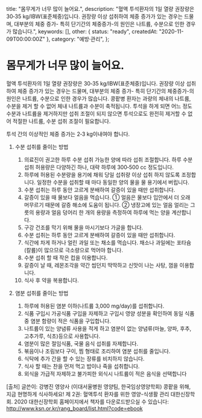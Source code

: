   title: "몸무게가 너무 많이 늘어요.",
  description:
    "혈액 투석환자의 1일 열량 권장량은 30‐35 kg/IBW(표준체중)입니다. 권장량 이상 섭취하여 체중 증가가 있는 경우는 드물며, 대부분의 체중 증가- 특히 단기간의 체중증가-의 원인은 나트륨, 수분으로 인한 경우가 많습니다.",
  keywords: [],
  other: { status: "ready", createdAt: "2020-11-09T00:00:00Z" },
  category: "예방·관리",
};

# 몸무게가 너무 많이 늘어요.

혈액 투석환자의 1일 열량 권장량은 30‐35 kg/IBW(표준체중)입니다.
권장량 이상 섭취하여 체중 증가가 있는 경우는 드물며, 대부분의 체중 증가- 특히 단기간의 체중증가-의 원인은 나트륨, 수분으로 인한 경우가 많습니다.
콩팥병 환자는 과량의 체내의 나트륨, 수분을 제거 할 수 없어 체내 나트륨과 수분이 축적됩니다.
투석을 하게 되면 어느 정도 수분과 나트륨을 제거하지만 섭취 조절이 되지 않으면 투석으로도 완전히 제거할 수 없어 적절한 나트륨, 수분 섭취 조절이 필요합니다.

투석 간의 이상적인 체중 증가는 2‐3 kg이내여야 합니다.

1. 수분 섭취를 줄이는 방법

   1. 의료진이 권고한 하루 수분 섭취 가능한 양에 따라 섭취 조절합니다.
      하루 수분섭취 허용량은 다양하긴 하나, 대략 하루에 300‐500 cc 정도입니다.
   2. 하루에 허용된 수분량을 용기에 채워 당일 섭취량 이상 섭취 하지 않도록 조정합니다.
      일정한 수분을 섭취할 때 마다 동일한 양의 물을 물 용기에서 버립니다.
   3. 수분 섭취는 하루 동안 고르게 분배하여 갈증이 있을 때만 섭취합니다.
   4. 갈증이 있을 때 물보다 얼음을 먹습니다.
      ① 얼음은 물보다 입안에서 더 오래 머무르기 때문에 갈증 해소에 도움이 됩니다.
      ② 냉장고에 있는 얼음 얼리는 그릇의 용량과 얼음 덩어리 한 개의 용량을 측정하여 하루에 먹는 양을 계산합니다.
   5. 구강 건조를 막기 위해 물을 마시기보다 가글을 합니다.
   6. 수분 섭취는 하루 동안 고르게 분배하여 갈증이 있을 때만 섭취합니다.
   7. 식간에 차게 하거나 얼린 과일 또는 채소를 먹습니다. 채소나 과일에는 포타슘(칼륨)이 많으므로 극소량으로 먹어야 합니다.
   8. 수분 섭취 할 때 작은 컵을 이용합니다.
   9. 갈증이 날 때, 레몬조각을 약간 씹던지 딱딱하고 신맛이 나는 사탕, 껌을 이용합니다.
   10. 식사 후 약을 복용합니다.

2. 염분 섭취를 줄이는 방법
   1. 하루에 허용된 염분 이하(나트륨 3,000 mg/day)를 섭취합니다.
   2. 식품 구입시 가공식품 구입을 자제하고 구입시 영양 성분을 확인하여 동일 식품 중 염분 함량이 적은 식품을 구입합니다.
   3. 나트륨이 있는 양념류 사용을 적게 하고 염분이 없는 양념류(마늘, 양파, 후추, 고추가루, 식초)등으로 사용합니다.
   4. 염분이 많은 절임식품, 국물 음식 섭취를 자제합니다.
   5. 볶음이나 조림보다 구이, 찜 형태로 조리하여 염분 섭취를 줄입니다.
   6. 식탁에 추가 간을 할 수 있는 장류를 비치하지 않습니다.
   7. 식사 할 때는 찬을 먼저 먹고 밥이나 죽을 섭취합니다.
   8. 외식을 가급적 자제하고 불가피한 외식시 나트륨이 적은 음식을 선택합니다

[출처] 글쓴이: 강병진 영양사 (이대서울병원 영양팀, 한국임상영양학회)
콩팥을 위해, 지금 현명하게 식사하세요!
제 2권: 혈액투석 환자를 위한 영양-식생활 관리
대한신장학회. 2020
대한신장학회 홈페이지에서 책자를 다운로드받으실 수 있습니다: http://www.ksn.or.kr/rang_board/list.html?code=ebook
